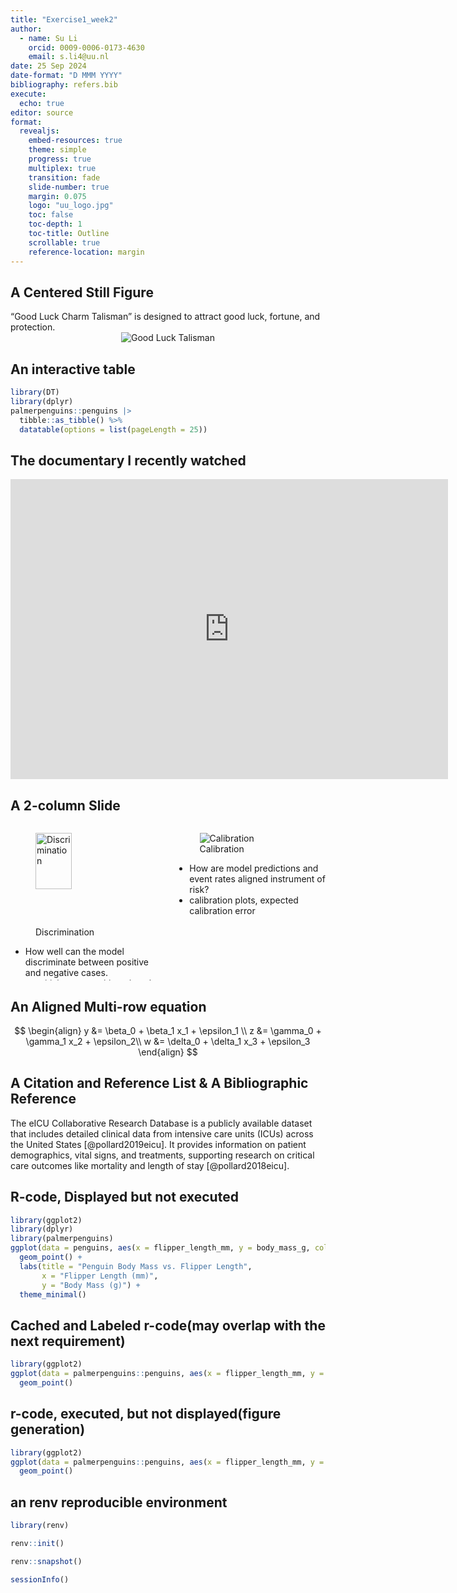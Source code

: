 ```yaml
---
title: "Exercise1_week2"
author: 
  - name: Su Li
    orcid: 0009-0006-0173-4630
    email: s.li4@uu.nl
date: 25 Sep 2024
date-format: "D MMM YYYY"
bibliography: refers.bib
execute: 
  echo: true
editor: source
format: 
  revealjs:
    embed-resources: true
    theme: simple
    progress: true
    multiplex: true
    transition: fade
    slide-number: true
    margin: 0.075
    logo: "uu_logo.jpg" 
    toc: false
    toc-depth: 1
    toc-title: Outline
    scrollable: true
    reference-location: margin
---
```


## A Centered Still Figure
"Good Luck Charm Talisman" is designed to attract good luck, fortune, and protection.\
<center>
![Good Luck Talisman](good_luck_talisman.png){fig-align="center"}\
</center>

## An interactive table

```r
library(DT)
library(dplyr)
palmerpenguins::penguins |>
  tibble::as_tibble() %>% 
  datatable(options = list(pageLength = 25))
```



## The documentary I recently watched

::: {style="text-align: center"}
<iframe width="700" height="480" 
    src="https://www.youtube.com/embed/LvySJGj-88U" 
    frameborder="0" 
    allowfullscreen>
</iframe>
:::



## A 2-column Slide
::: columns
::: {.column width="50%"}
![Discrimination](Discrimination.png){fig-align="left"style="width:60%;"}

- How well can the model discriminate between positive and negative cases.
- sensitivity:true positives / total positives 
- specificity:true negative / total negatives
- AUC: area under the ROC curve

:::

::: {.column width="50%"}
![Calibration](Calibration.png){fig-align="left" width="100%}

- How are model predictions and event rates aligned instrument of risk?
- calibration plots, expected calibration error


:::
:::

## An Aligned Multi-row equation
$$
\begin{align}
  y &= \beta_0 + \beta_1 x_1 + \epsilon_1 \\
  z &= \gamma_0 + \gamma_1 x_2 + \epsilon_2\\
  w &= \delta_0 + \delta_1 x_3 + \epsilon_3
\end{align}
$$

## A Citation and Reference List & A Bibliographic Reference
The eICU Collaborative Research Database is a publicly available dataset that includes detailed clinical data from intensive care units (ICUs) across the United States [@pollard2019eicu]. It provides information on patient demographics, vital signs, and treatments, supporting research on critical care outcomes like mortality and length of stay [@pollard2018eicu].\


::: {#refs}
:::



## R-code, Displayed but not executed
```r
library(ggplot2)
library(dplyr)
library(palmerpenguins)
ggplot(data = penguins, aes(x = flipper_length_mm, y = body_mass_g, color = species)) +
  geom_point() +
  labs(title = "Penguin Body Mass vs. Flipper Length",
       x = "Flipper Length (mm)",
       y = "Body Mass (g)") +
  theme_minimal()
```

## Cached and Labeled r-code(may overlap with the next requirement)
```r
library(ggplot2)
ggplot(data = palmerpenguins::penguins, aes(x = flipper_length_mm, y = body_mass_g)) +
  geom_point()
```

## r-code, executed, but not displayed(figure generation)
```r
library(ggplot2)
ggplot(data = palmerpenguins::penguins, aes(x = flipper_length_mm, y = body_mass_g)) +
  geom_point()
```

## an renv reproducible environment
```r
library(renv)

renv::init()
```

```r
renv::snapshot()

sessionInfo()
```

